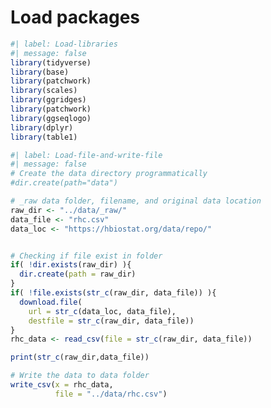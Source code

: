 # Load packages
```r
#| label: Load-libraries
#| message: false 
library(tidyverse)
library(base)
library(patchwork)
library(scales)
library(ggridges)
library(patchwork)
library(ggseqlogo)
library(dplyr)
library(table1)
```


```r
#| label: Load-file-and-write-file
#| message: false
# Create the data directory programmatically
#dir.create(path="data")

# _raw data folder, filename, and original data location
raw_dir <- "../data/_raw/"
data_file <- "rhc.csv"
data_loc <- "https://hbiostat.org/data/repo/"


# Checking if file exist in folder
if( !dir.exists(raw_dir) ){
  dir.create(path = raw_dir)
}
if( !file.exists(str_c(raw_dir, data_file)) ){
  download.file(
    url = str_c(data_loc, data_file),
    destfile = str_c(raw_dir, data_file))
}
rhc_data <- read_csv(file = str_c(raw_dir, data_file))

print(str_c(raw_dir,data_file))

# Write the data to data folder
write_csv(x = rhc_data,
          file = "../data/rhc.csv")
```
